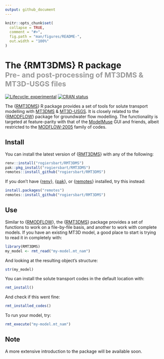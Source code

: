 ```yaml
---
output: github_document
---
```


<!-- README.md is generated from README.Rmd. Please edit that file -->

```r
knitr::opts_chunk$set(
  collapse = TRUE,
  comment = "#>",
  fig.path = "man/figures/README-",
  out.width = "100%"
)
```

# The {RMT3DMS} R package<br><small><font color="#999">Pre- and post-processing of MT3DMS & MT3D-USGS files</font></small>

<!-- badges: start -->
[![Lifecycle: experimental](https://img.shields.io/badge/lifecycle-experimental-orange.svg)](https://www.tidyverse.org/lifecycle/#experimental)
[![CRAN status](https://www.r-pkg.org/badges/version/RMT3DMS.svg)](https://CRAN.R-project.org/package=RMT3DMS)
<!-- badges: end -->

The {[RMT3DMS](https://rogiersbart.github.io/RMT3DMS/)} R package provides a set of tools for solute transport modelling
with [MT3DMS](https://hydro.geo.ua.edu/mt3d/mt3dms2.htm) &
[MT3D-USGS](https://water.usgs.gov/ogw/mt3d-usgs/). It is closely related to the
{[RMODFLOW](https://rogiersbart.github.io/RMODFLOW/)} package for groundwater
flow modelling. The functionality is targeted at feature-parity with that of the
[ModelMuse](https://www.usgs.gov/software/modelmuse-a-graphical-user-interface-groundwater-models)
GUI and friends, albeit restricted to the
[MODFLOW-2005](https://www.usgs.gov/software/modflow-2005-usgs-three-dimensional-finite-difference-ground-water-model)
family of codes.

## Install

You can install the latest version of
{[RMT3DMS](https://rogiersbart.github.io/RMT3DMS/)} with any of the following:

```r
renv::install("rogiersbart/RMT3DMS")
pak::pkg_install("rogiersbart/RMT3DMS")
remotes::install_github("rogiersbart/RMT3DMS")
```

If you don't have {[renv](https://rstudio.github.io/renv/)},
{[pak](https://pak.r-lib.org/)}, or {[remotes](https://remotes.r-lib.org/)}
installed, try this instead:

```r
install.packages("remotes")
remotes::install_github("rogiersbart/RMT3DMS")
```

## Use

Similar to {[RMODFLOW](https://rogiersbart.github.io/RMODFLOW)}, the
{[RMT3DMS](https://rogiersbart.github.io/RMT3DMS/)} package provides a set of
functions to work on a file-by-file basis, and another to work with complete
models. If you have an existing MT3D model, a good place to start is trying to
read it in completely with:

```r
library(RMT3DMS)
my_model <- rmt_read("my-model.mt_nam")
```

And looking at the resulting object's structure:

```r
str(my_model)
```

You can install the solute transport codes in the default location with:

```r
rmt_install()
```

And check if this went fine:

```r
rmt_installed_codes()
```

To run your model, try:

```r
rmt_execute("my-model.mt_nam")
```

## Note

A more extensive introduction to the package will be available soon.
